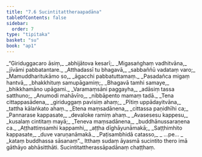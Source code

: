 ```yaml
---
title: "7.6 Sucintitattheraapadāna"
tableOfContents: false
sidebar:
  order: 7
type: "tipitaka"
basket: "su"
book: "ap1"
---
```



<DynamicBreadcrumb />

<Division number="36" book="ap1">

<Paragraph number="1536" type="verses" book="ap1">
_“Giriduggacaro āsiṃ,_  
_abhijātova kesarī;_  
_Migasaṅghaṃ vadhitvāna,_  
_jīvāmi pabbatantare._  

</Paragraph>

</Division>
<Division number="37" book="ap1">

<Paragraph number="1537" type="verses" book="ap1">
_Atthadassī tu bhagavā,_  
_sabbaññū vadataṃ varo;_  
_Mamuddharitukāmo so,_  
_āgacchi pabbatuttamaṃ._  

</Paragraph>

</Division>
<Division number="38" book="ap1">

<Paragraph number="1538" type="verses" book="ap1">
_Pasadañca migaṃ hantvā,_  
_bhakkhituṃ samupāgamiṃ;_  
_Bhagavā tamhi samaye,_  
_bhikkhamāno upāgami._  

</Paragraph>

</Division>
<Division number="39" book="ap1">

<Paragraph number="1539" type="verses" book="ap1">
_Varamaṃsāni paggayha,_  
_adāsiṃ tassa satthuno;_  
_Anumodi mahāvīro,_  
_nibbāpento mamaṃ tadā._  

</Paragraph>

</Division>
<Division number="40" book="ap1">

<Paragraph number="1540" type="verses" book="ap1">
_Tena cittappasādena,_  
_giriduggaṃ pavisiṃ ahaṃ;_  
_Pītiṃ uppādayitvāna,_  
_tattha kālaṅkato ahaṃ._  

</Paragraph>

</Division>
<Division number="41" book="ap1">

<Paragraph number="1541" type="verses" book="ap1">
_Etena maṃsadānena,_  
_cittassa paṇidhīhi ca;_  
_Pannarase kappasate,_  
_devaloke ramiṃ ahaṃ._  

</Paragraph>

</Division>
<Division number="42" book="ap1">

<Paragraph number="1542" type="verses" book="ap1">
_Avasesesu kappesu,_  
_kusalaṃ cintitaṃ mayā;_  
_Teneva maṃsadānena,_  
_buddhānussaraṇena ca._  

</Paragraph>

</Division>
<Division number="43" book="ap1">

<Paragraph number="1543" type="verses" book="ap1">
_Aṭṭhattiṃsamhi kappamhi,_  
_aṭṭha dīghāyunāmakā;_  
_Saṭṭhimhito kappasate,_  
_duve varuṇanāmakā._  

</Paragraph>

</Division>
<Division number="44" book="ap1">

<Paragraph number="1544" type="verses" book="ap1">
_Paṭisambhidā catasso,_  
_ …pe… _  
_kataṃ buddhassa sāsanaṃ”._  

</Paragraph>

<Paragraph number="1545" book="ap1">
Itthaṃ sudaṃ āyasmā sucintito thero imā gāthāyo abhāsitthāti.

</Paragraph>
</Division>

<Paragraph number="1546" type="center" book="ap1">
Sucintitattherassāpadānaṃ chaṭṭhaṃ.
</Paragraph>